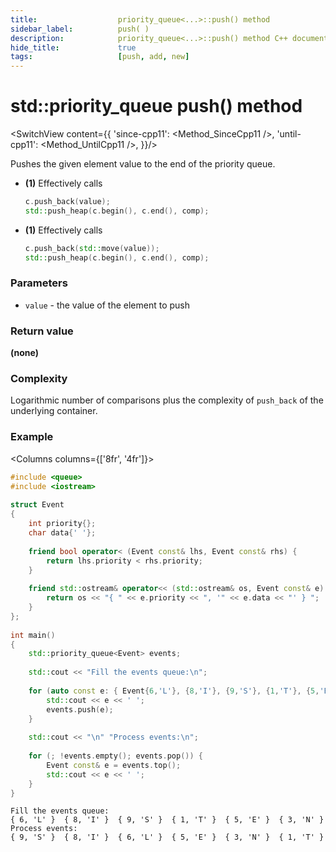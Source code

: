 ```yaml
---
title:					priority_queue<...>::push() method
sidebar_label:			push( )
description:			priority_queue<...>::push() method C++ documentation
hide_title:				true
tags:					[push, add, new]
---
```



<!----------------- Codes ---------------------->


# std::priority_queue push() method

<SwitchView content={{
        'since-cpp11': <Method_SinceCpp11 />,
        'until-cpp11': <Method_UntilCpp11 />,
    }}/>

Pushes the given element value to the end of the priority queue.

 - **(1)** Effectively calls  
	```cpp
	c.push_back(value);
	std::push_heap(c.begin(), c.end(), comp);
	```
 - **(1)** Effectively calls  
	```cpp
	c.push_back(std::move(value));
	std::push_heap(c.begin(), c.end(), comp);
	```

### Parameters

 - `value` - the value of the element to push

### Return value

**(none)**

### Complexity

Logarithmic number of comparisons plus the complexity of `push_back` of the underlying container.

### Example

<Columns columns={['8fr', '4fr']}>
<div>

```cpp title='Main.cpp' showLineNumbers
#include <queue>
#include <iostream>
 
struct Event
{
    int priority{};
    char data{' '};
 
    friend bool operator< (Event const& lhs, Event const& rhs) {
        return lhs.priority < rhs.priority;
    }
 
    friend std::ostream& operator<< (std::ostream& os, Event const& e) {
        return os << "{ " << e.priority << ", '" << e.data << "' } ";
    }
};
 
int main()
{
    std::priority_queue<Event> events;
 
    std::cout << "Fill the events queue:\n";
 
    for (auto const e: { Event{6,'L'}, {8,'I'}, {9,'S'}, {1,'T'}, {5,'E'}, {3,'N'} }) {
        std::cout << e << ' ';
        events.push(e);
    }
 
    std::cout << "\n" "Process events:\n";
 
    for (; !events.empty(); events.pop()) {
        Event const& e = events.top();
        std::cout << e << ' ';
    }
}
```

</div>
<div>

```plaintext title="Output"
Fill the events queue:
{ 6, 'L' }  { 8, 'I' }  { 9, 'S' }  { 1, 'T' }  { 5, 'E' }  { 3, 'N' }
Process events:
{ 9, 'S' }  { 8, 'I' }  { 6, 'L' }  { 5, 'E' }  { 3, 'N' }  { 1, 'T' }
```

</div>
</Columns>
